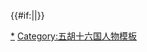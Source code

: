 {{Navbox
|state={{{state|autocollapse}}}
|name=十六國涼國及夏國皇后
|title=[[五胡十六国|十六國涼國及夏國]][[中國皇后及妃嬪列表#五胡十六國|皇后、王后及夫人]]（附追封皇后、皇太后）
|style=width:650px; background:#4682B4
|group1=前涼王后
|list1=
{{Navbox|child
|evenodd=swap
|group1=[[张骏 (十六国)|文王]]
|list1=[[严王后|王后嚴氏]]
|group2=[[张重华|桓王]]
|list2=[[裴王后|王后裴氏]]
|group3=[[张祚|威王]]
|list3=[[辛王后 (前凉)|王后辛氏]]
}}
|group2=後涼皇后
|list2=
{{Navbox|child
|evenodd=swap
|group1=[[呂光|懿武帝]]
|list1=[[石王后|皇后石氏]]
|group3=[[呂纂|靈帝]]
|list3=[[杨皇后 (吕纂)|穆皇后楊氏]]
|group4=[[呂隆|末主]]
|list4=[[杨皇后 (吕隆)|皇后楊氏]]
}}
|group3=北涼王后
|list3=
{{Navbox|child
|evenodd=swap
|group1=[[沮渠蒙遜|武宣王]]
|list1=[[孟王后|王后孟氏]]
|group2=[[沮渠牧犍|哀王]]
|list2=[[李王后 (北凉)|李王后]]<sup>#</sup> - [[拓跋王后|王后拓跋氏]]
}}
|group4=南涼王后
|list4=
{{Navbox|child
|evenodd=swap
|group1=[[禿髮傉檀|景王]]
|list1=[[折掘王后|王后折掘氏]]
}}
|group5=夏國皇后
|list5=
{{Navbox|child
|evenodd=swap
|group1=[[赫连勃勃|夏武烈帝]]
|list1=[[梁皇后 (夏武烈帝)|皇后梁氏]]
|group2=[[赫連昌|夏廢帝]]
|list2=[[赫连昌皇后|皇后某氏]]
|group3=[[赫連定|夏末帝]]
|list3=[[赫连定皇后|皇后某氏]]
}}
|group6=追封及尊封皇后、王后、王妃
|list6=
{{Navbox|child
|evenodd=swap
|group1=[[张骏 (十六国)|前凉文王]]
|list1=[[馬太后 (前涼)|太后馬氏]]
|group2=[[呂婆樓|后凉景昭王]]
|list2=[[昭烈妃|昭烈妃某氏]]
|group3=[[呂光|后凉懿武帝]]
|list3=[[趙淑媛 (呂光)|太后趙氏]]
|group4=[[呂寶|后凉文帝]]
|list4=[[衛太后 (呂寶)|太后衞氏]]
|group5=北凉沮渠蒙遜父
|list5=[[車夫人|太后車氏]]
|group6=[[李暠|西凉武昭王]]
|list6=[[尹太后|太后尹氏]]
|group7=[[劉衛辰|夏桓帝]]
|list7=[[苻夫人 (刘卫辰)|桓文皇后苻氏]]
}}
|group7=其他君主正室
|list7=
{{Navbox|child
|evenodd=swap
|group1=[[张寔|前凉明王]]
|list1=[[賈夫人 (張寔)|夫人賈氏]]
|group2=[[張天錫 (前涼)|前凉悼公]]
|list2=[[焦夫人|夫人焦氏]]
|group3=[[呂紹|後涼隱王]]
|list3=[[張美人 (後涼)|美人張氏]]
|group4=北凉[[段業]]
|list4=[[段业夫人|妃某氏]]
|group5=[[李暠|西凉武昭王]]
|list5=[[辛夫人 (前凉)|夫人辛氏]]
|group6=[[赫连勃勃|夏武烈帝]]
|list6=[[破多罗夫人|夫人破多罗氏]]
|group7=[[赫連昌|夏廢帝]]
|list7=[[始平公主 (魏明元帝之女)|始平公主拓跋氏]]
}}
|group8=其他君主生母<br />（列出帝王为子）
|list8=
{{Navbox|child
|evenodd=swap
|group1=[[張軌|前凉武王]]
|list1=[[辛夫人 (张轨母)|夫人辛氏]]
|group2=[[张玄靓|前凉冲王]]
|list2=[[郭夫人 (张重华)|夫人郭氏]]
|group3=[[張天錫 (前涼)|前凉悼公]]
|list3=[[刘美人 (张骏)|美人刘氏]]
}}
|below=注：<sup>#</sup>者为（未亡国时）被废、（其夫称帝前）离婚或身后被剥夺皇后资格。
|}}<includeonly>{{#if:{{{1|}}}||}}</includeonly><noinclude>
[[Category:中国皇后列表模板|{{PAGENAME}}]]
[[Category:十六国皇后|*]]
[[Category:五胡十六国人物模板]]
</noinclude>